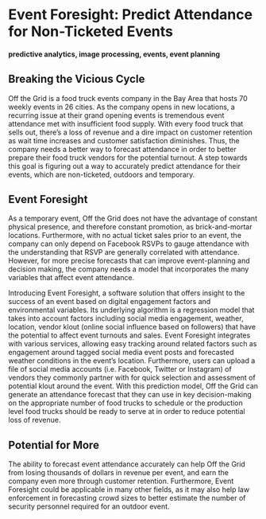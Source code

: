# Event Foresight: Predict Attendance for Non-Ticketed Events

#### predictive analytics, image processing, events, event planning

## Breaking the Vicious Cycle

Off the Grid is a food truck events company in the Bay Area that hosts 70 weekly events in 26 cities. As the company opens in new locations, a recurring issue at their grand opening events is tremendous event attendance met with insufficient food supply. With every food truck that sells out, there’s a loss of revenue and a dire impact on customer retention as wait time increases and customer satisfaction diminishes. Thus, the company needs a better way to forecast attendance in order to better prepare their food truck vendors for the potential turnout. A step towards this goal is figuring out a way to accurately predict attendance for their events, which are non-ticketed, outdoors and temporary.


## Event Foresight

As a temporary event, Off the Grid does not have the advantage of constant physical presence, and therefore constant promotion, as brick-and-mortar locations. Furthermore, with no actual ticket sales prior to an event, the company can only depend on Facebook RSVPs to gauge attendance with the understanding that RSVP are generally correlated with attendance. However, for more precise forecasts that can improve event-planning and decision making, the company needs a model that incorporates the many variables that affect event attendance. 

Introducing Event Foresight, a software solution that offers insight to the success of an event based on digital engagement factors and environmental variables. Its underlying algorithm is a regression model that takes into account factors including social media engagement, weather, location, vendor klout (online social influence based on followers) that have the potential to affect event turnouts and sales. Event Foresight integrates with various services, allowing easy tracking around related factors such as engagement around tagged social media event posts and forecasted weather conditions in the event’s location. Furthermore, users can upload a file of social media accounts (i.e. Facebook, Twitter or Instagram) of vendors they commonly partner with for quick selection and assessment of potential klout around the event. With this prediction model, Off the Grid can generate an attendance forecast that they can use in key decision-making on the appropriate number of food trucks to schedule or the production level food trucks should be ready to serve at in order to reduce potential loss of revenue.


## Potential for More

The ability to forecast event attendance accurately can help Off the Grid from losing thousands of dollars in revenue per event, and earn the company even more through customer retention. Furthermore, Event Foresight could be applicable in many other fields, as it may also help law enforcement in forecasting crowd sizes to better estimate the number of security personnel required for an outdoor event.

